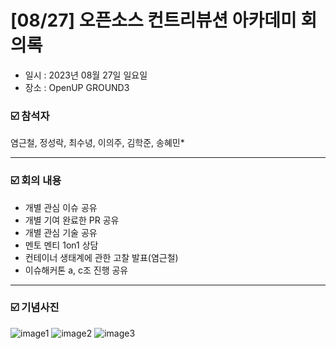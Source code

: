 # [08/27] 오픈소스 컨트리뷰션 아카데미 회의록

- 일시 : 2023년 08월 27일 일요일
- 장소 : OpenUP GROUND3

### ☑️  참석자

염근철, 정성락, 최수녕, 이의주, 김학준, 송혜민*

---

### ☑️  회의 내용

- 개별 관심 이슈 공유
- 개별 기여 완료한 PR 공유
- 개별 관심 기술 공유
- 멘토 멘티 1on1 상담
- 컨테이너 생태계에 관한 고찰 발표(염근철)
- 이슈해커톤 a, c조 진행 공유

---

### ☑️  기념사진

![image1](./images/230827_1.jpg)
![image2](./images/230827_2.jpg)
![image3](./images/230827_3.jpg)